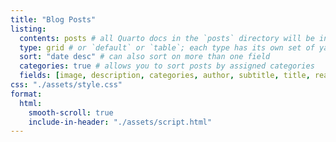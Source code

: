 ```yaml
---
title: "Blog Posts"
listing: 
  contents: posts # all Quarto docs in the `posts` directory will be included on your listing page
  type: grid # or `default` or `table`; each type has its own set of yaml options to include
  sort: "date desc" # can also sort on more than one field
  categories: true # allows you to sort posts by assigned categories
  fields: [image, description, categories, author, subtitle, title, reading-time, date]
css: "./assets/style.css"
format:
  html:
    smooth-scroll: true
    include-in-header: "./assets/script.html"
---
```


